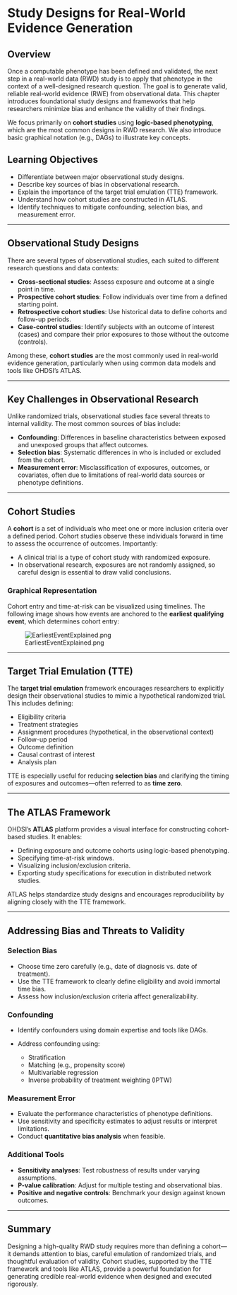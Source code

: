 # Study Designs for Real-World Evidence Generation

## Overview

Once a computable phenotype has been defined and validated, the next step in a real-world data (RWD) study is to apply that phenotype in the context of a well-designed research question. The goal is to generate valid, reliable real-world evidence (RWE) from observational data. This chapter introduces foundational study designs and frameworks that help researchers minimize bias and enhance the validity of their findings.

We focus primarily on **cohort studies** using **logic-based phenotyping**, which are the most common designs in RWD research. We also introduce basic graphical notation (e.g., DAGs) to illustrate key concepts.

## Learning Objectives

* Differentiate between major observational study designs.
* Describe key sources of bias in observational research.
* Explain the importance of the target trial emulation (TTE) framework.
* Understand how cohort studies are constructed in ATLAS.
* Identify techniques to mitigate confounding, selection bias, and measurement error.

---

## Observational Study Designs

There are several types of observational studies, each suited to different research questions and data contexts:

* **Cross-sectional studies**: Assess exposure and outcome at a single point in time.
* **Prospective cohort studies**: Follow individuals over time from a defined starting point.
* **Retrospective cohort studies**: Use historical data to define cohorts and follow-up periods.
* **Case-control studies**: Identify subjects with an outcome of interest (cases) and compare their prior exposures to those without the outcome (controls).

Among these, **cohort studies** are the most commonly used in real-world evidence generation, particularly when using common data models and tools like OHDSI's ATLAS.

---

## Key Challenges in Observational Research

Unlike randomized trials, observational studies face several threats to internal validity. The most common sources of bias include:

* **Confounding**: Differences in baseline characteristics between exposed and unexposed groups that affect outcomes.
* **Selection bias**: Systematic differences in who is included or excluded from the cohort.
* **Measurement error**: Misclassification of exposures, outcomes, or covariates, often due to limitations of real-world data sources or phenotype definitions.

---

## Cohort Studies

A **cohort** is a set of individuals who meet one or more inclusion criteria over a defined period. Cohort studies observe these individuals forward in time to assess the occurrence of outcomes. Importantly:

* A clinical trial is a type of cohort study with randomized exposure.
* In observational research, exposures are not randomly assigned, so careful design is essential to draw valid conclusions.

### Graphical Representation

Cohort entry and time-at-risk can be visualized using timelines. The following image shows how events are anchored to the **earliest qualifying event**, which determines cohort entry:

![EarliestEventExplained.png](../assets/EarliestEventExplained_1741104011510_0.png)

---

## Target Trial Emulation (TTE)

The **target trial emulation** framework encourages researchers to explicitly design their observational studies to mimic a hypothetical randomized trial. This includes defining:

* Eligibility criteria
* Treatment strategies
* Assignment procedures (hypothetical, in the observational context)
* Follow-up period
* Outcome definition
* Causal contrast of interest
* Analysis plan

TTE is especially useful for reducing **selection bias** and clarifying the timing of exposures and outcomes—often referred to as **time zero**.

---

## The ATLAS Framework

OHDSI’s **ATLAS** platform provides a visual interface for constructing cohort-based studies. It enables:

* Defining exposure and outcome cohorts using logic-based phenotyping.
* Specifying time-at-risk windows.
* Visualizing inclusion/exclusion criteria.
* Exporting study specifications for execution in distributed network studies.

ATLAS helps standardize study designs and encourages reproducibility by aligning closely with the TTE framework.

---

## Addressing Bias and Threats to Validity

### Selection Bias

* Choose time zero carefully (e.g., date of diagnosis vs. date of treatment).
* Use the TTE framework to clearly define eligibility and avoid immortal time bias.
* Assess how inclusion/exclusion criteria affect generalizability.

### Confounding

* Identify confounders using domain expertise and tools like DAGs.
* Address confounding using:

  * Stratification
  * Matching (e.g., propensity score)
  * Multivariable regression
  * Inverse probability of treatment weighting (IPTW)

### Measurement Error

* Evaluate the performance characteristics of phenotype definitions.
* Use sensitivity and specificity estimates to adjust results or interpret limitations.
* Conduct **quantitative bias analysis** when feasible.

### Additional Tools

* **Sensitivity analyses**: Test robustness of results under varying assumptions.
* **P-value calibration**: Adjust for multiple testing and observational bias.
* **Positive and negative controls**: Benchmark your design against known outcomes.

---

## Summary

Designing a high-quality RWD study requires more than defining a cohort—it demands attention to bias, careful emulation of randomized trials, and thoughtful evaluation of validity. Cohort studies, supported by the TTE framework and tools like ATLAS, provide a powerful foundation for generating credible real-world evidence when designed and executed rigorously.


